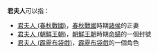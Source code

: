 '''君夫人'''可以指：
* [[君夫人_(春秋戰國)|君夫人 (春秋戰國)]]，[[春秋戰國|春秋戰國]]時期[[諸侯|諸侯]]的正妻
* [[君夫人_(朝鮮王朝)|君夫人 (朝鮮王朝)]]，[[朝鮮王朝|朝鮮王朝]]時期[[命婦|命婦]]的一個封號
* [[君夫人_(霹靂布袋戲)|君夫人 (霹靂布袋戲)]]，[[霹靂布袋戲|霹靂布袋戲]]的一個角色
{{disambig|Cat=三字消歧义}}
